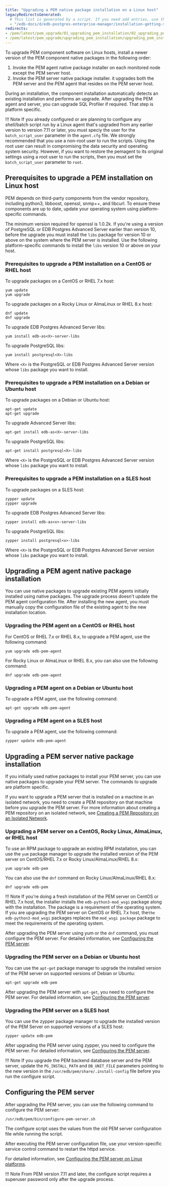 ```yaml
---
title: "Upgrading a PEM native package installation on a Linux host"
legacyRedirectsGenerated:
  # This list is generated by a script. If you need add entries, use the `legacyRedirects` key.
  - "/edb-docs/d/edb-postgres-enterprise-manager/installation-getting-started/upgrade-migration-guide/8.0/upgrading_pem_installation_linux_rpm.html"
redirects:
- /pem/latest/pem_upgrade/01_upgrading_pem_installation/02_upgrading_pem_installation_linux_rpm/
- /pem/latest/pem_upgrade/upgrading_pem_installation/upgrading_pem_installation_linux_rpm/
---
```


To upgrade PEM component software on Linux hosts, install a newer version of the PEM component native packages in the following order:

1.  Invoke the PEM agent native package installer on each monitored node except the PEM server host.
2.  Invoke the PEM server native package installer. it upgrades both the PEM server and the PEM agent that resides on the PEM server host.

During an installation, the component installation automatically detects an existing installation and performs an upgrade. After upgrading the PEM agent and server, you can upgrade SQL Profiler if required. That step is platform specific.

!!! Note
    If you already configured or are planning to configure any shell/batch script run by a Linux agent that's upgraded from any earlier version to version 7.11 or later, you must speciy the user for the `batch_script_user` parameter in the `agent.cfg` file. We strongly recommended that you use a non-root user to run the scripts. Using the root user can result in compromising the data security and operating system security. However, if you want to restore the pemagent to its original settings using a root user to run the scripts, then you must set the `batch_script_user` parameter to `root`.

## Prerequisites to upgrade a PEM installation on Linux host

PEM depends on third-party components from the vendor repository, including python3, libboost, openssl, snmp++, and libcurl. To ensure these components are up to date, update your operating system using platform-specific commands. 

The minimum version required for openssl is 1.0.2k. If you're using a version of PostgreSQL or EDB Postgres Advanced Server earlier than version 10, before the upgrade you must install the `libs` package for version 10 or above on the system where the PEM server is installed. Use the following platform-specific commands to install the `libs` version 10 or above on your host.

### Prerequisites to upgrade a PEM installation on a CentOS or RHEL host

To upgrade packages on a CentOS or RHEL 7.x host:

```shell
yum update
yum upgrade
```

To upgrade packages on a Rocky Linux or AlmaLinux or RHEL 8.x host:

```shell
dnf update
dnf upgrade
```

To upgrade EDB Postgres Advanced Server libs:

```shell
yum install edb-as<X>-server-libs
```

To upgrade PostgreSQL libs:

```shell
yum install postgresql<X>-libs
```

Where `<X>` is the PostgreSQL or EDB Postgres Advanced Server version whose `libs` package you want to install.

### Prerequisites to upgrade a PEM installation on a Debian or Ubuntu host

To upgrade packages on a Debian or Ubuntu host:

```shell
apt-get update
apt-get upgrade
```

To upgrade Advanced Server libs:

```shell
apt-get install edb-as<X>-server-libs
```

To upgrade PostgreSQL libs:

```shell
apt-get install postgresql<X>-libs
```

Where `<X>` is the PostgreSQL or EDB Postgres Advanced Server version whose `libs` package you want to install.

### Prerequisites to upgrade a PEM installation on a SLES host

To upgrade packages on a SLES host:

```shell
zypper update
zypper upgrade
```

To upgrade EDB Postgres Advanced Server libs:

```shell
zypper install edb-as<x>-server-libs
```

To upgrade PostgreSQL libs:

```shell
zypper install postgresql<x>-libs
```

Where `<X>` is the PostgreSQL or EDB Postgres Advanced Server version whose `libs` package you want to install.

## Upgrading a PEM agent native package installation

You can use native packages to upgrade existing PEM agents initially installed using native packages. The upgrade process doesn't update the PEM agent configuration file. After installing the new agent, you must manually copy the configuration file of the existing agent to the new installation location.

### Upgrading the PEM agent on a CentOS or RHEL host

For CentOS or RHEL 7.x or RHEL 8.x, to upgrade a PEM agent, use the following command:

```shell
yum upgrade edb-pem-agent
```

For Rocky Linux or AlmaLinux or RHEL 8.x, you can also use the following command:

```shell
dnf upgrade edb-pem-agent
```

### Upgrading a PEM agent on a Debian or Ubuntu host

To upgrade a PEM agent, use the following command:

```shell
apt-get upgrade edb-pem-agent
```

### Upgrading a PEM agent on a SLES host

To upgrade a PEM agent, use the following command:

```shell
zypper update edb-pem-agent
```

## Upgrading a PEM server native package installation

If you initially used native packages to install your PEM server, you can use native packages to upgrade your PEM server. The commands to upgrade are platform specific. 

If you want to upgrade a PEM server that is installed on a machine in an isolated network, you need to create a PEM repository on that machine before you upgrade the PEM server. For more information about creating a PEM repository on an isolated network, see [Creating a PEM Repository on an Isolated Network](/pem/latest/installing/creating_pem_repository_in_isolated_network/).

### Upgrading a PEM server on a CentOS, Rocky Linux, AlmaLinux, or RHEL host

To use an RPM package to upgrade an existing RPM installation, you can use the `yum` package manager to upgrade the installed version of the PEM server on CentOS/RHEL 7.x or Rocky Linux/AlmaLinux/RHEL 8.x:

```shell
yum upgrade edb-pem
```

You can also use the `dnf` command on Rocky Linux/AlmaLinux/RHEL 8.x:

```shell
dnf upgrade edb-pem
```

!!! Note
    If you're doing a fresh installation of the PEM server on CentOS or RHEL 7.x host, the installer installs the `edb-python3-mod_wsgi` package along with the installation. The package is a requirement of the operating system. If you are upgrading the PEM server on CentOS or RHEL 7.x host, the`the edb-python3-mod_wsgi` packages replaces the `mod_wsgi package`  package to meet the requirements of the operating system.

After upgrading the PEM server using yum or the `dnf` command, you must configure the PEM server. For detailed information, see [Configuring the PEM server](#configuring-the-pem-server).

### Upgrading the PEM server on a Debian or Ubuntu host

You can use the `apt-get` package manager to upgrade the installed version of the PEM server on supported versions of Debian or Ubuntu:

```shell
apt-get upgrade edb-pem
```

After upgrading the PEM server with `apt-get`, you need to configure the PEM server. For detailed information, see [Configuring the PEM server](#configuring-the-pem-server).

### Upgrading the PEM server on a SLES host

You can use the zypper package manager to upgrade the installed version of the PEM Server on supported versions of a SLES host:

```shell
zypper update edb-pem
```

After upgrading the PEM server using zypper, you need to configure the PEM server. For detailed information, see [Configuring the PEM server](#configuring-the-pem-server).

!!! Note
    If you upgrade the PEM backend database server and the PEM server, update the `PG_INSTALL_PATH` and `DB_UNIT_FILE` parameters pointing to the new version in the `/usr/edb/pem/share/.install-config` file before you run the configure script.

## Configuring the PEM server

After upgrading the PEM server, you can use the following command to configure the PEM server:

```shell
/usr/edb/pem/bin/configure-pem-server.sh
```

The configure script uses the values from the old PEM server configuration file while running the script.


After executing the PEM server configuration file, use your version-specific service control command to restart the httpd service.

For detailed information, see [Configuring the PEM server on Linux platforms](/pem/latest/installing/configuring_the_pem_server_on_linux/).

!!! Note
    From PEM version 7.11 and later, the configure script requires a superuser password only after the upgrade process.
